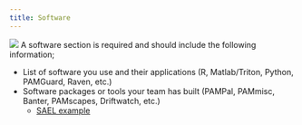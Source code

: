 ```yaml
---
title: Software
---
```

![](images/Wave_wWhales_v4.png)
A software section is required and should include the following information;

-   List of software you use and their applications (R, Matlab/Triton, Python, PAMGuard, Raven, etc.)
-   Software packages or tools your team has built (PAMPal, PAMmisc, Banter, PAMscapes, Driftwatch, etc.)
    -   [SAEL example](https://sael-swfsc.github.io/SAEL-lab-manual/content/Analysis-software.html)
